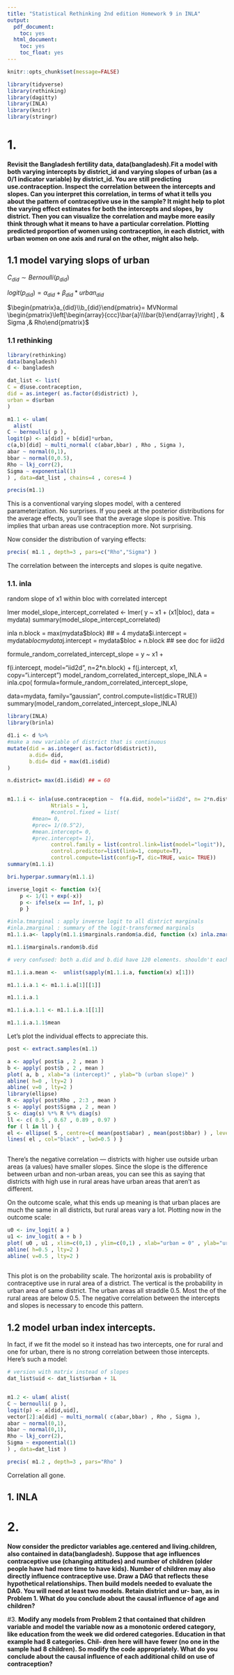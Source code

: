 ```yaml
---
title: "Statistical Rethinking 2nd edition Homework 9 in INLA"
output:
  pdf_document:
    toc: yes
  html_document:
    toc: yes
    toc_float: yes
---
```


```r
knitr::opts_chunk$set(message=FALSE)
```

```r

library(tidyverse)
library(rethinking)
library(dagitty)
library(INLA)
library(knitr)
library(stringr)
```

# 1. 

**Revisit the Bangladesh fertility data, data(bangladesh).Fit a model with both varying intercepts by district_id and varying slopes of urban (as a 0/1 indicator variable) by district_id. You are still predicting use.contraception. Inspect the correlation between the intercepts and slopes. Can you interpret this correlation, in terms of what it tells you about the pattern of contraceptive use in the sample? It might help to plot the varying effect estimates for both the intercepts and slopes, by district. Then you can visualize the correlation and maybe more easily think through what it means to have a particular correlation. Plotting predicted proportion of women using contraception, in each district, with urban women on one axis and rural on the other, might also help.**

## 1.1 model varying slops of urban

$C_{did} \sim Bernoulli(p_{did})$

$logit(p_{did}) = \alpha_{did} + \beta_{did}*urban_{did}$

$\begin{pmatrix}a_{did}\\b_{did}\end{pmatrix}= MVNormal \begin{pmatrix}\left[\begin{array}{ccc}\bar{a}\\\bar{b}\end{array}\right] , & Sigma ,& Rho\end{pmatrix}$ 


### 1.1 rethinking

```r
library(rethinking) 
data(bangladesh)
d <- bangladesh

dat_list <- list(
C = d$use.contraception,
did = as.integer( as.factor(d$district) ), 
urban = d$urban
)

m1.1 <- ulam( 
  alist(
C ~ bernoulli( p ),
logit(p) <- a[did] + b[did]*urban,
c(a,b)[did] ~ multi_normal( c(abar,bbar) , Rho , Sigma ), 
abar ~ normal(0,1),
bbar ~ normal(0,0.5),
Rho ~ lkj_corr(2),
Sigma ~ exponential(1) 
) , data=dat_list , chains=4 , cores=4 )

precis(m1.1)
```

This is a conventional varying slopes model, with a centered parameterization. No surprises. If you peek at the posterior distributions for the average effects, you’ll see that the average slope is positive. This implies that urban areas use contraception more. Not surprising. 

Now consider the distribution of varying effects:

```r
precis( m1.1 , depth=3 , pars=c("Rho","Sigma") )
```
The correlation between the intercepts and slopes is quite negative.

### 1.1. inla
random slope of x1 within bloc with correlated intercept

lmer
model_slope_intercept_correlated <- lmer( y ~ x1 + (x1|bloc), data =
mydata)
summary(model_slope_intercept_correlated)

inla
n.block = max(mydata$block) ## = 4
mydata$i.intercept = mydata$bloc
mydata$j.intercept = mydata$bloc + n.block ## see doc for iid2d


formule_random_correlated_intercept_slope = y ~ x1 +

f(i.intercept, model="iid2d", n=2*n.block) +
f(j.intercept, x1, copy="i.intercept")
model_random_correlated_intercept_slope_INLA = inla.cpo(
formula=formule_random_correlated_intercept_slope,


data=mydata, family="gaussian", control.compute=list(dic=TRUE))
summary(model_random_correlated_intercept_slope_INLA)

```r
library(INLA)
library(brinla)

d1.i <- d %>% 
#make a new variable of district that is continuous
mutate(did = as.integer( as.factor(d$district)), 
       a.did= did,
       b.did= did + max(d1.i$did)
)

n.district= max(d1.i$did) ## = 60


m1.1.i <- inla(use.contraception ~  f(a.did, model="iid2d", n= 2*n.district) + f(b.did, urban, copy= "a.did"), data= d1.i, family = "binomial", 
              Ntrials = 1, 
              #control.fixed = list(
        #mean= 0,
        #prec= 1/(0.5^2), 
        #mean.intercept= 0, 
        #prec.intercept= 1),
              control.family = list(control.link=list(model="logit")),
              control.predictor=list(link=1, compute=T),
              control.compute=list(config=T, dic=TRUE, waic= TRUE))
summary(m1.1.i)

bri.hyperpar.summary(m1.1.i)

```


```r

inverse_logit <- function (x){
    p <- 1/(1 + exp(-x))
    p <- ifelse(x == Inf, 1, p)
    p }

#inla.tmarginal : apply inverse logit to all district marginals 
#inla.zmarginal : summary of the logit-transformed marginals 
m1.1.i.a<- lapply(m1.1.i$marginals.random$a.did, function (x) inla.zmarginal( inla.tmarginal (inverse_logit, x )))

m1.1.i$marginals.random$b.did

# very confused: both a.did and b.did have 120 elements. shouldn't each of them have 60?

m1.1.i.a.mean <-  unlist(sapply(m1.1.i.a, function(x) x[1]))

m1.1.i.a.1 <- m1.1.i.a[1][[1]]

m1.1.i.a.1

m1.1.i.a.1.1 <- m1.1.i.a.1[[1]]

m1.1.i.a.1.1$mean
```


Let’s plot the individual effects to appreciate this. 


```r

post <- extract.samples(m1.1)

a <- apply( post$a , 2 , mean ) 
b <- apply( post$b , 2 , mean )
plot( a, b , xlab="a (intercept)" , ylab="b (urban slope)" )
abline( h=0 , lty=2 )
abline( v=0 , lty=2 )
library(ellipse)
R <- apply( post$Rho , 2:3 , mean ) 
s <- apply( post$Sigma , 2 , mean ) 
S <- diag(s) %*% R %*% diag(s)
ll <- c( 0.5 , 0.67 , 0.89 , 0.97 ) 
for ( l in ll ) {
el <- ellipse( S , centre=c( mean(post$abar) , mean(post$bbar) ) , level=l )
lines( el , col="black" , lwd=0.5 ) }
 
```
There’s the negative correlation — districts with higher use outside urban areas (a values) have smaller slopes. Since the slope is the difference between urban and non-urban areas, you can see this as saying that districts with high use in rural areas have urban areas that aren’t as different.

On the outcome scale, what this ends up meaning is that urban places are much the same in all districts, but rural areas vary a lot. Plotting now in the outcome scale:

```r
u0 <- inv_logit( a )
u1 <- inv_logit( a + b )
plot( u0 , u1 , xlim=c(0,1) , ylim=c(0,1) , xlab="urban = 0" , ylab="urban = 1" )
abline( h=0.5 , lty=2 )
abline( v=0.5 , lty=2 )
 
```
This plot is on the probability scale. The horizontal axis is probability of contraceptive use in rural area of a district. The vertical is the probability in urban area of same district. The urban areas all straddle 0.5. Most the of the rural areas are below 0.5. The negative correlation between the intercepts and slopes is necessary to encode this pattern.



## 1.2 model urban index intercepts. 

In fact, if we fit the model so it instead has two intercepts, one for rural and one for urban, there is no strong correlation between those intercepts. Here’s such a model:

```r

# version with matrix instead of slopes 
dat_list$uid <- dat_list$urban + 1L


m1.2 <- ulam( alist(
C ~ bernoulli( p ),
logit(p) <- a[did,uid],
vector[2]:a[did] ~ multi_normal( c(abar,bbar) , Rho , Sigma ), 
abar ~ normal(0,1),
bbar ~ normal(0,1),
Rho ~ lkj_corr(2),
Sigma ~ exponential(1) 
) , data=dat_list )

precis( m1.2 , depth=3 , pars="Rho" )
```

Correlation all gone.

## 1. INLA 




# 2. 
**Now consider the predictor variables age.centered and living.children, also contained in data(bangladesh). Suppose that age influences contraceptive use (changing attitudes) and number of children (older people have had more time to have kids). Number of children may also directly influence contraceptive use. Draw a DAG that reflects these hypothetical relationships. Then build models needed to evaluate the DAG. You will need at least two models. Retain district and ur- ban, as in Problem 1. What do you conclude about the causal influence of age and children?**

#3.
**Modify any models from Problem 2 that contained that children variable and model the variable now as a monotonic ordered category, like education from the week we did ordered categories. Education in that example had 8 categories. Chil- dren here will have fewer (no one in the sample had 8 children). So modify the code appropriately. What do you conclude about the causal influence of each additional child on use of contraception?**